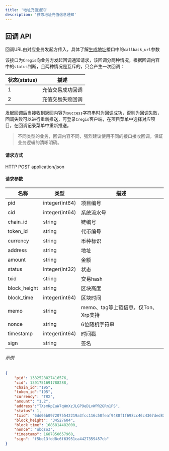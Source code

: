 ```yaml
---
title: '地址充值通知'
description: '获取地址充值信息通知'
---
```


## 回调 API

回调URL由对应业务发起方传入，具体了解[生成地址](/api-reference/request-apis/address-generate)接口中的`callback_url`参数

该接口为`Cregis`向业务方发起回调通知请求，该回调分两种情况，根据回调内容中的`status`判断，且两种情况是互斥的，只会产生一次回调：

| 状态(status) | 描述          |
| ------ | --------             |
| 1      | 充值交易成功回调   |
| 2      | 充值交易失败回调       |

发起回调后当接收到返回内容为`success`字符串时为回调成功，否则为回调失败，回调失败可以进行重新推送，可登录`Cregis`客户端，在项目菜单中选择对应项目，在回调记录菜单中重新推送。

> 不同类型的业务，回调内容不同，强烈建议使用不同的接口接收回调，保证业务逻辑的清晰明确。


#### 请求方式

HTTP POST 
 application/json

#### 请求参数

| 名称           | 类型           | 描述    |
| -------------- | -------------- | -------------- |
| pid            | integer(int64) | 项目编号     |
| cid            | integer(int64) | 系统流水号     |
| chain\_id      | string         | 链编号       |
| token\_id      | string         | 代币编号       |
| currency       | string         | 币种标识 |
| address        | string         | 地址        |
| amount         | string         | 金额         |
| status         | integer(int32) | 状态         |
| txid           | string         | 交易hash |
| block\_height  | string         | 区块高度   |
| block\_time    | integer(int64) | 区块时间     |
| memo           | string         | memo、tag等上链信息，仅Ton、Xrp支持 |
| nonce          | string         | 6位随机字符串 |
| timestamp      | integer(int64) | 时间戳      |
| sign           | string         | 签名      |

###### 示例

```json
{
    "pid": 1382528827416576,
    "cid": 1391751691788288,
    "chain_id":"195",
    "token_id":"195",
    "currency": "TRX",
    "amount": "1.2",
    "address":"TXsmKpEuW7qWnXzJLGP9eDLvWPR2GRn1FS",
    "status": 1,
    "txid": "6dd05b0972075542219a3fcc116c58feaf9480f1f698cc46c4367ded83955cfd",
    "block_height": "34527604",
    "block_time": 1686814482000,
    "nonce": "ubqso3",
    "timestamp": 1687850657960,
    "sign": "f5be13fdd8c6f63951ca4427359457cb"
}
```